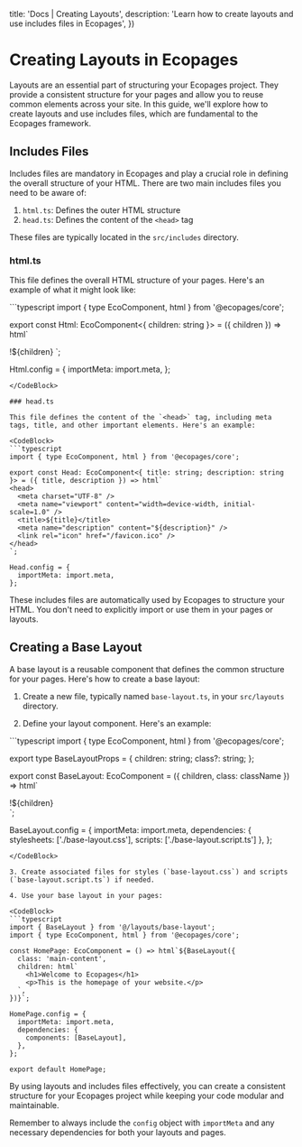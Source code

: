 

  title: 'Docs | Creating Layouts',
  description: 'Learn how to create layouts and use includes files in Ecopages',
})

# Creating Layouts in Ecopages

Layouts are an essential part of structuring your Ecopages project. They provide a consistent structure for your pages and allow you to reuse common elements across your site. In this guide, we'll explore how to create layouts and use includes files, which are fundamental to the Ecopages framework.

## Includes Files

Includes files are mandatory in Ecopages and play a crucial role in defining the overall structure of your HTML. There are two main includes files you need to be aware of:

1. `html.ts`: Defines the outer HTML structure
2. `head.ts`: Defines the content of the `<head>` tag

These files are typically located in the `src/includes` directory.

### html.ts

This file defines the overall HTML structure of your pages. Here's an example of what it might look like:

<CodeBlock>
```typescript
import { type EcoComponent, html } from '@ecopages/core';

export const Html: EcoComponent<{ children: string }> = ({ children }) => html`
  <!DOCTYPE html>
  <html lang="en">
    !${children}
  </html>
`;

Html.config = {
  importMeta: import.meta,
};
```
</CodeBlock>

### head.ts

This file defines the content of the `<head>` tag, including meta tags, title, and other important elements. Here's an example:

<CodeBlock>
```typescript
import { type EcoComponent, html } from '@ecopages/core';

export const Head: EcoComponent<{ title: string; description: string }> = ({ title, description }) => html`
<head>
  <meta charset="UTF-8" />
  <meta name="viewport" content="width=device-width, initial-scale=1.0" />
  <title>${title}</title>
  <meta name="description" content="${description}" />
  <link rel="icon" href="/favicon.ico" />
</head>
`;

Head.config = {
  importMeta: import.meta,
};
```
</CodeBlock>

These includes files are automatically used by Ecopages to structure your HTML. You don't need to explicitly import or use them in your pages or layouts.

## Creating a Base Layout

A base layout is a reusable component that defines the common structure for your pages. Here's how to create a base layout:

1. Create a new file, typically named `base-layout.ts`, in your `src/layouts` directory.

2. Define your layout component. Here's an example:

<CodeBlock>
```typescript
import { type EcoComponent, html } from '@ecopages/core';

export type BaseLayoutProps = {
  children: string;
  class?: string;
};

export const BaseLayout: EcoComponent<BaseLayoutProps> = ({ children, class: className }) => html`
  <body>
    <main class=${className}>!${children}</main>
  </body>`;

BaseLayout.config = {
    importMeta: import.meta,
    dependencies: { stylesheets: ['./base-layout.css'], scripts: ['./base-layout.script.ts'] },
};
```
</CodeBlock>

3. Create associated files for styles (`base-layout.css`) and scripts (`base-layout.script.ts`) if needed.

4. Use your base layout in your pages:

<CodeBlock>
```typescript
import { BaseLayout } from '@/layouts/base-layout';
import { type EcoComponent, html } from '@ecopages/core';

const HomePage: EcoComponent = () => html`${BaseLayout({
  class: 'main-content',
  children: html`
    <h1>Welcome to Ecopages</h1>
    <p>This is the homepage of your website.</p>
  `,
})}`;

HomePage.config = {
  importMeta: import.meta,
  dependencies: {
    components: [BaseLayout],
  },
};

export default HomePage;
```
</CodeBlock>

By using layouts and includes files effectively, you can create a consistent structure for your Ecopages project while keeping your code modular and maintainable.

Remember to always include the `config` object with `importMeta` and any necessary dependencies for both your layouts and pages.